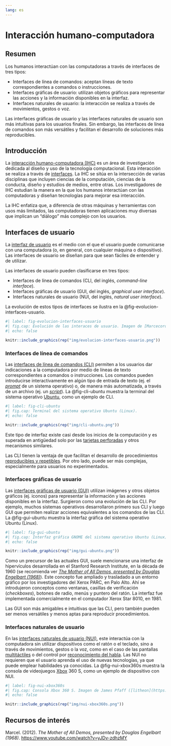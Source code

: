 ```yaml
---
lang: es
---
```


# Interacción humano-computadora

## Resumen
Los humanos interactúan con las computadoras a través de interfaces de tres tipos:

- Interfaces de línea de comandos: aceptan líneas de texto correspondientes a comandos o instrucciones.
- Interfaces gráficas de usuario: utilizan objetos gráficos para representar las acciones y la información disponibles en la interfaz.
- Interfaces naturales de usuario: la interacción se realiza a través de movimientos, gestos o voz.

Las interfaces gráficas de usuario y las interfaces naturales de usuario son más intuitivas para los usuarios finales. Sin embargo, las interfaces de línea de comandos son más versátiles y facilitan el desarrollo de soluciones más reproducibles.

## Introducción
La [interacción humano-computadora (IHC)](https://es.wikipedia.org/wiki/Interacci%C3%B3n_persona-computadora) es un área de investigación dedicada al diseño y uso de la tecnología computacional. Esta interacción se realiza a través de [interfaces](https://es.wikipedia.org/wiki/Interfaz). La IHC se sitúa en la intersección de varias disciplinas que incluyen ciencias de la computación, ciencias de la conducta, diseño y estudios de medios, entre otras. Los investigadores de IHC estudian la manera en la que los humanos interactúan con las computadoras y diseñan tecnologías para mejorar esa interacción.

La IHC enfatiza que, a diferencia de otras máquinas y herramientas con usos más limitados, las computadoras tienen aplicaciones muy diversas que implican un "diálogo" más complejo con los usuarios.

## Interfaces de usuario
La [interfaz de usuario](https://es.wikipedia.org/wiki/Interfaz_de_usuario) es el medio con el que el usuario puede comunicarse con una computadora (o, en general, con cualquier máquina o dispositivo). Las interfaces de usuario se diseñan para que sean fáciles de entender y de utilizar.

Las interfaces de usuario pueden clasificarse en tres tipos: 

- Interfaces de línea de comandos (CLI, del inglés, *command-line interface*).
- Interfaces gráficas de usuario (GUI, del inglés, *graphical user interface*).
- Interfaces naturales de usuario (NUI, del inglés, *natural user interface*).

La evolución de estos tipos de interfaces se ilustra en la @fig-evolucion-interfaces-usuario.

```r
#| label: fig-evolucion-interfaces-usuario
#| fig.cap: Evolución de las interaces de usuario. Imagen de [Marcecoro](https://commons.wikimedia.org/wiki/User:Marcecoro) compartida a través de [Wikimedia Commons](https://commons.wikimedia.org/wiki/File:CLI-GUI-NUI,_evoluci%C3%B3n_de_interfaces_de_usuario.png).
#| echo: false

knitr::include_graphics(rep("img/evolucion-interfaces-usuario.png"))
```

### Interfaces de línea de comandos
Las [interfaces de línea de comandos (CLI)](https://es.wikipedia.org/wiki/Interfaz_de_l%C3%ADnea_de_comandos) permiten a los usuarios dar indicaciones a la computadora por medio de líneas de texto correspondientes a comandos o instrucciones. Los comandos pueden introducirse interactivamente en algún tipo de entrada de texto (ej. el [*prompt*](https://es.wikipedia.org/wiki/Prompt) de un sistema operativo) o, de manera más automatizada, a través de un archivo (ej. un [*script*](https://es.wikipedia.org/wiki/Script)). La @fig-cli-ubuntu muestra la terminal del sistema operativo [Ubuntu](https://ubuntu.com/), como un ejemplo de CLI.

```r
#| label: fig-cli-ubuntu
#| fig.cap: Terminal del sistema operativo Ubuntu (Linux).
#| echo: false

knitr::include_graphics(rep("img/cli-ubuntu.png"))
```

Este tipo de interfaz existe casi desde los inicios de la computación y es superada en antigüedad solo por las [tarjetas perforadas](https://es.wikipedia.org/wiki/Tarjeta_perforada) y otros mecanismos similares.

Las CLI tienen la ventaja de que facilitan el desarrollo de procedimientos [reproducibles y repetibles](https://es.wikipedia.org/wiki/Reproducibilidad_y_repetibilidad). Por otro lado, puede ser más complejas, especialmente para usuarios no experimentados.

### Interfaces gráficas de usuario
Las [interfaces gráficas de usuario (GUI)](https://es.wikipedia.org/wiki/Interfaz_gr%C3%A1fica_de_usuario) utilizan imágenes y otros objetos gráficos (ej. iconos) para representar la información y las acciones disponibles en la interfaz. Surgieron como una evolución de las CLI. Por ejemplo, muchos sistemas operativos desarrollaron primero sus CLI y luego GUI que permiten realizar acciones equivalentes a los comandos de las CLI. La @fig-gui-ubuntu muestra la interfaz gráfica del sistema operativo Ubuntu (Linux).

```r
#| label: fig-gui-ubuntu
#| fig.cap: Interfaz gráfica GNOME del sistema operativo Ubuntu (Linux).
#| echo: false

knitr::include_graphics(rep("img/gui-ubuntu.png"))
```

Como un precursor de las actuales GUI, suele mencionarse una interfaz de hipervículos desarrollada en el Stanford Research Institute, en la década de 1960 (se recomienda ver [*The Mother of All Demos, presented by Douglas Engelbart (1968)*](https://www.youtube.com/watch?v=yJDv-zdhzMY)). Este concepto fue ampliado y trasladado a un entorno gráfico por los investigadores del Xerox PARC, en Palo Alto. Ahí se introdujeron conceptos como ventanas, casillas de verificación (*checkboxes*), botones de radio, menús y puntero del ratón. La interfaz fue implementada comercialmente en el computador Xerox Star 8010, en 1981. 

Las GUI son más amigables e intuitivas que las CLI, pero también pueden ser menos versátiles y menos aptas para reproducir procedimientos.

### Interfaces naturales de usuario
En las [interfaces naturales de usuario (NUI)](https://es.wikipedia.org/wiki/Interfaz_natural_de_usuario), este interactúa con la computadora sin utilizar dispositivos como el ratón o el teclado, sino a través de movimientos, gestos o la voz, como en el caso de las pantallas [multitáctiles](https://es.wikipedia.org/wiki/Multit%C3%A1ctil) o del control por [reconocimiento del habla](https://es.wikipedia.org/wiki/Reconocimiento_del_habla). Las NUI no requieren que el usuario aprenda el uso de nuevas tecnologías, ya que puede emplear habilidades ya conocidas. La @fig-nui-xbox360s muestra la consola de videojuegos [Xbox](https://es.wikipedia.org/wiki/Xbox) 360 S, como un ejemplo de dispositivo con NUI.

```r
#| label: fig-nui-xbox360s
#| fig.cap: Consola Xbox 360 S. Imagen de James Pfaff ([litheon](https://www.flickr.com/people/84606909@N00/)) compartida a través de [Wikimedia Commons](https://commons.wikimedia.org/wiki/File:Xbox_360_S.png).
#| echo: false

knitr::include_graphics(rep("img/nui-xbox360s.png"))
```

## Recursos de interés
Marcel. (2012). *The Mother of All Demos, presented by Douglas Engelbart (1968)*. [https://www.youtube.com/watch?v=yJDv-zdhzMY](https://www.youtube.com/watch?v=yJDv-zdhzMY)
